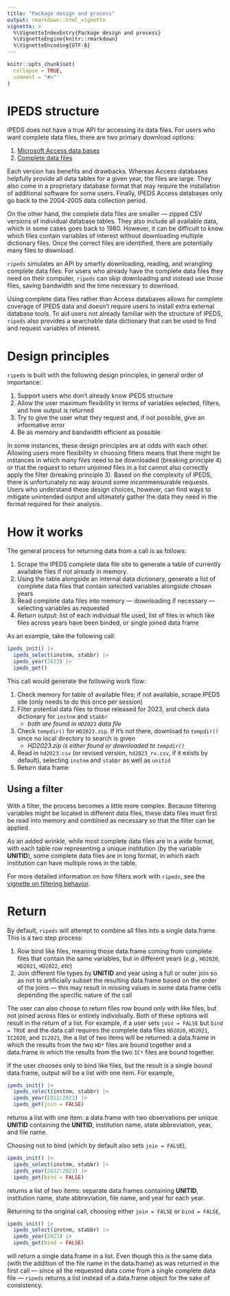 ```yaml
---
title: "Package design and process"
output: rmarkdown::html_vignette
vignette: >
  %\VignetteIndexEntry{Package design and process}
  %\VignetteEngine{knitr::rmarkdown}
  %\VignetteEncoding{UTF-8}
---
```


```r
knitr::opts_chunk$set(
  collapse = TRUE,
  comment = "#>"
)
```
# IPEDS structure

IPEDS does not have a true API for accessing its data files. For users who want
complete data files, there are two primary download options:

1. [Microsoft Access data bases](https://nces.ed.gov/ipeds/use-the-data/download-access-database)
1. [Complete data files](https://nces.ed.gov/ipeds/datacenter/DataFiles.aspx)

Each version has benefits and drawbacks. Whereas Access databases helpfully
provide all data tables for a given year, the files are large. They also come in
a proprietary database format that may require the installation of additional
software for some users. Finally, IPEDS Access databases only go back to the
2004-2005 data collection period.

On the other hand, the complete data files are smaller --- zipped CSV versions
of individual database tables. They also include all available data, which in
some cases goes back to 1980. However, it can be difficult to know which files
contain variables of interest without downloading multiple dictionary files.
Once the correct files are identified, there are potentially many files to
download.

`ripeds` simulates an API by smartly downloading, reading, and wrangling
complete data files. For users who already have the complete data files they
need on their computer, `ripeds` can skip downloading and instead use those
files, saving bandwidth and the time necessary to download.

Using complete data files rather than Access databases allows for complete
coverage of IPEDS data and doesn't require users to install extra external
database tools. To aid users not already familiar with the structure of IPEDS,
`ripeds` also provides a searchable data dictionary that can be used to find and
request variables of interest.

# Design principles

`ripeds` is built with the following design principles, in general order of
importance:

1. Support users who don't already know IPEDS structure
1. Allow the user maximum flexibility in terms of variables selected, filters,
   and how output is returned
1. Try to give the user what they request and, if not possible, give an
   informative error
1. Be as memory and bandwidth efficient as possible

In some instances, these design principles are at odds with each other. Allowing
users more flexibility in choosing filters means that there might be instances
in which many files need to be downloaded (breaking principle 4) or that the
request to return unjoined files in a list cannot also correctly apply the
filter (breaking principle 3). Based on the complexity of IPEDS, there is
unfortunately no way around some incommensurable requests. Users who understand
these design choices, however, can find ways to mitigate unintended output and
ultimately gather the data they need in the format required for their analysis.

# How it works

The general process for returning data from a call is as follows:

1. Scrape the IPEDS complete data file site to generate a table of currently
   available files if not already in memory.
1. Using the table alongside an internal data dictionary, generate a list of
     complete data files that contain selected variables alongside chosen years
1. Read complete data files into memory --- downloading if necessary ---
   selecting variables as requested
1. Return output: list of each individual file used, list of files in which like
   files across years have been binded, or single joined data frame
   
As an example, take the following call:

```r
ipeds_init() |>
  ipeds_select(instnm, stabbr) |>
  ipeds_year(2023) |>
  ipeds_get()
```

This call would generate the following work flow:

1. Check memory for table of available files; if not available, scrape IPEDS
   site (only needs to do this once per session)
1. Filter potential data files to those released for 2023, and check data
   dictionary for `instnm` and `stabbr`
   - _both are found in `HD2023` data file_
1. Check `tempdir()` for `HD2023.zip`. If it's not there, download to
   `tempdir()` since no local directory to search is given
   - _HD2023.zip is either found or downloaded to `tempdir()`_
1. Read in `hd2023.csv` (or revised version, `hd2023_rv.csv`, if it exists by
   default), selecting `instnm` and `stabbr` as well as `unitid` 
1. Return data frame

## Using a filter

With a filter, the process becomes a little more complex. Because filtering
variables might be located in different data files, these data files must first
be read into memory and combined as necessary so that the filter can be applied. 

As an added wrinkle, while most complete data files are in a wide format, with
each table row representing a unique institution (by the variable **UNITID**),
some complete data files are in long format, in which each institution can have
multiple rows in the table.

For more detailed information on how filters work with `ripeds`, see the [vignette
on filtering behavior](./filter_behavior.html).

# Return

By default, `ripeds` will attempt to combine all files into a single data.frame. This
is a two step process:

1. Row bind like files, meaning those data.frame coming from complete files that
   contain the same variables, but in different years (_e.g._, `HD2020`,
   `HD2021`, `HD2022`, _etc_)
1. Join different file types by **UNITID** and year using a full or outer join
   so as not to artificially subset the resulting data.frame based on the order
   of the joins --- this may result in missing values in some data.frame cells
   depending the specific nature of the call
   
The user can also choose to return files row bound only with like files, but not
joined across files or entirely individually. Both of these options will result
in the return of a list. For example, if a user sets `join = FALSE` but `bind =
TRUE` and the data call requires the complete data files `HD2020`, `HD2021`,
`IC2020`, and `IC2021`, the a list of two items will be returned: a data.frame
in which the results from the two `HD*` files are bound together and a
data.frame in which the results from the two `IC*` files are bound together.

If the user chooses only to bind like files, but the result is a single bound
data.frame, output will be a list with one item. For example,

```r
ipeds_init() |>
  ipeds_select(instnm, stabbr) |>
  ipeds_year(2022:2023) |>
  ipeds_get(join = FALSE)
```

returns a list with one item: a data.frame with two observations per unique
**UNITID** containing the **UNITID**, institution name, state abbreviation,
year, and file name. 

Choosing not to bind (which by default also sets `join = FALSE`),

```r
ipeds_init() |>
  ipeds_select(instnm, stabbr) |>
  ipeds_year(2022:2023) |>
  ipeds_get(bind = FALSE)
```

returns a list of two items: separate data.frames containing **UNITID**,
institution name, state abbreviation, file name, and year for each year.

Returning to the original call, choosing either `join = FALSE` or `bind =
FALSE`,

```r
ipeds_init() |>
  ipeds_select(instnm, stabbr) |>
  ipeds_year(2023) |>
  ipeds_get(bind = FALSE)
```

will return a single data.frame in a list. Even though this is the same data
(with the addition of the file name in the data.frame) as was returned in the
first call --- since all the requested data come from a single complete data
file --- `ripeds` returns a list instead of a data.frame object for the sake of
consistency.

